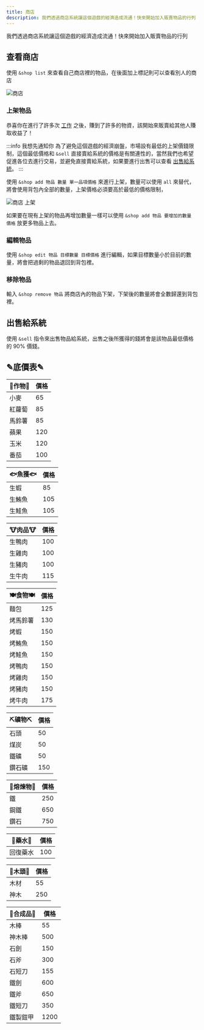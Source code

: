 ```yaml
---
title: 商店
description: 我們透過商店系統讓這個遊戲的經濟造成流通！快來開始加入販賣物品的行列
---
```



我們透過商店系統讓這個遊戲的經濟造成流通！快來開始加入販賣物品的行列

## 查看商店

使用 `&shop list` 來查看自己商店裡的物品，在後面加上標記則可以查看別人的商店

![商店](/img/docs/rpg/shop/shop.png)

### 上架物品

<Adsense/>

恭喜你在進行了許多次 [工作](/docs/rpg/jobs/) 之後，賺到了許多的物資，該開始來販賣給其他人賺取收益了！

:::info 我想先通知你
為了避免這個遊戲的經濟崩盤，市場設有最低的上架價錢限制，這個最低價格和 `&sell` 直接賣給系統的價格是有關連性的，當然我們也希望促進各位去進行交易，並避免直接賣給系統，如果要進行出售可以查看 [出售給系統](#出售給系統)。
:::

使用 `&shop add 物品 數量 單一品項價格` 來進行上架，數量可以使用 `all` 來替代，將會使用背包內全部的數量，上架價格必須要高於最低的價格限制，

![商店 上架](/img/docs/rpg/shop/shop-add.png)

如果要在現有上架的物品再增加數量一樣可以使用 `&shop add 物品 要增加的數量 價格` 放更多物品上去。

### 編輯物品

使用 `&shop edit 物品 目標數量 目標價格` 進行編輯，如果目標數量小於目前的數量，將會把過剩的物品退回到背包裡。

### 移除物品

輸入 `&shop remove 物品` 將商店內的物品下架，下架後的數量將會全數歸還到背包裡。

## 出售給系統

使用 `&sell` 指令來出售物品給系統，出售之後所獲得的錢將會是該物品最低價格的 90% 價錢。

## ✎底價表✎

| 🌾作物🌾 | 價格 |
|---------------------|------------------------|
| 小麥 | 65 |
| 紅蘿蔔 | 85 |
| 馬鈴薯 | 85 |
| 蘋果 | 120 |
| 玉米 | 120 |
| 番茄 | 100 |

| 🐟魚獲🐟 | 價格 |
|---------------------|------------------------|
| 生蝦 | 85 |
| 生鮪魚 | 105 |
| 生鮭魚 | 105 |

| 🐮肉品🐮 | 價格 |
|---------------------|------------------------|
| 生鴨肉 | 100 |
| 生雞肉 | 100 |
| 生豬肉 | 100 |
| 生牛肉 | 115 |

| 🍽️食物🍽️ | 價格 |
|---------------------|------------------------|
| 麵包 | 125 |
| 烤馬鈴薯 | 130 |
| 烤蝦 | 150 |
| 烤鮪魚 | 150 |
| 烤鮭魚 | 150 |
| 烤鴨肉 | 150 |
| 烤雞肉 | 150 |
| 烤豬肉 | 150 |
| 烤牛肉 | 175 |

| ⛏️礦物⛏️ | 價格 |
|---------------------|------------------------|
| 石頭 | 50 |
| 煤炭 | 50 |
| 鐵礦 | 50 |
| 鑽石礦 | 150 |

| 💎熔煉物💎 | 價格 |
|---------------------|------------------------|
| 鐵 | 250 |
| 鋼鐵 | 650 |
| 鑽石 | 750 |

| 🧪藥水🧪 | 價格 |
|---------------------|------------------------|
| 回復藥水 | 100 |

| 🌲木頭🌲 | 價格 |
|---------------------|------------------------|
| 木材 | 55 |
| 神木 | 250 |

| 🧰合成品🧰 | 價格 |
|---------------------|------------------------|
| 木棒 | 55 |
| 神木棒 | 500 |
| 石劍 | 150 |
| 石斧 | 300 |
| 石短刀 | 155 |
| 鐵劍 | 600 |
| 鐵斧 | 650 |
| 鐵短刀 | 350 |
| 鐵製鎧甲 | 1200 |
<Adsense/>
